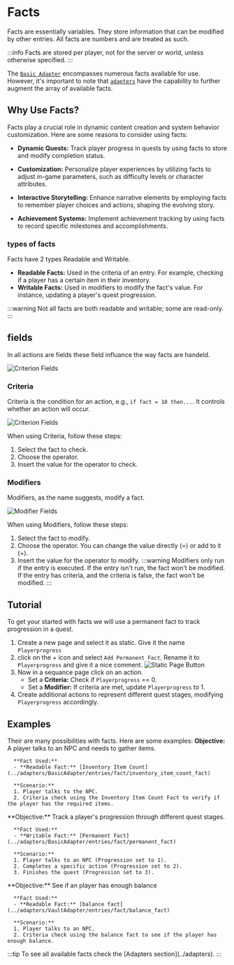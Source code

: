 
# Facts

Facts are essentially variables. They store information that can be modified by other entries. All facts are numbers and are treated as such.

:::info
Facts are stored per player, not for the server or world, unless otherwise specified.
:::

The [`Basic Adapter`](../adapters/BasicAdapter) encompasses numerous facts available for use. However, it's important to note that [`adapters`](adapters) have the capability to further augment the array of available facts.

## Why Use Facts?

Facts play a crucial role in dynamic content creation and system behavior customization. Here are some reasons to consider using facts:

- **Dynamic Quests:** Track player progress in quests by using facts to store and modify completion status.

- **Customization:** Personalize player experiences by utilizing facts to adjust in-game parameters, such as difficulty levels or character attributes.

- **Interactive Storytelling:** Enhance narrative elements by employing facts to remember player choices and actions, shaping the evolving story.

- **Achievement Systems:** Implement achievement tracking by using facts to record specific milestones and accomplishments.

### types of facts
Facts have 2 types Readable and Writable.
- **Readable Facts:** Used in the criteria of an entry. For example, checking if a player has a certain item in their inventory.
- **Writable Facts:** Used in modifiers to modify the fact's value. For instance, updating a player's quest progression.

:::warning
Not all facts are both readable and writable; some are read-only.
:::
## fields
In all actions are fields these field influance the way facts are handeld.

![Criterion Fields](./assets/facts/criteria_and_modifier.png)

### Criteria

Criteria is the condition for an action, e.g., `if fact = 10 then...`. It controls whether an action will occur.

![Criterion Fields](./assets/facts/criteria.png)

When using Criteria, follow these steps:
1. Select the fact to check.
2. Choose the operator.
3. Insert the value for the operator to check.

### Modifiers

Modifiers, as the name suggests, modify a fact.

![Modifier Fields](./assets/facts/modifier.png)

When using Modifiers, follow these steps:
1. Select the fact to modify.
2. Choose the operator. You can change the value directly (=) or add to it (+).
3. Insert the value for the operator to modify.
:::warning
Modifiers only run if the entry is executed. If the entry isn't run, the fact won't be modified.
If the entry has criteria, and the criteria is false, the fact won't be modified.
:::

## Tutorial
To get your started with facts we will use a permanent fact to track progression in a quest.

1. Create a new page and select it as static. Give it the name `Playerprogress`
2. click on the + icon and select `Add Permanent Fact`. Rename it to `Playerprogress` and give it a nice comment.
![Static Page Button](./assets/facts/static-page.png)
3. Now in a sequance page click on an action.
   - Set a **Criteria:** Check if `Playerprogress` == 0.
   - Set a **Modifier:** If criteria are met, update `Playerprogress` to 1.
4. Create additional actions to represent different quest stages, modifying `Playerprogress` accordingly.

## Examples
Their are many possibilities with facts. Here are some examples:
<Tabs>
   <TabItem value="Gathering Items Quest" label="Gathering Items Quest" default>
      **Objective:** A player talks to an NPC and needs to gather items.

      **Fact Used:**
      - **Readable Fact:** [Inventory Item Count](../adapters/BasicAdapter/entries/fact/inventory_item_count_fact)

      **Scenario:**
      1. Player talks to the NPC.
      2. Criteria check using the Inventory Item Count Fact to verify if the player has the required items.
   </TabItem>
   <TabItem value="Progression Tracking" label="Progression Tracking">
      **Objective:** Track a player's progression through different quest stages.

      **Fact Used:**
      - **Writable Fact:** [Permanent Fact](../adapters/BasicAdapter/entries/fact/permanent_fact)

      **Scenario:**
      1. Player talks to an NPC (Progression set to 1).
      2. Completes a specific action (Progression set to 2).
      3. Finishes the quest (Progression set to 3).
   </TabItem>
   <TabItem value="Currency System" label="Currency System">
      **Objective:** See if an player has enough balance 

      **Fact Used:**
      - **Readable Fact:** [balance fact](../adapters/VaultAdapter/entries/fact/balance_fact)

      **Scenario:**
      1. Player talks to an NPC.
      2. Criteria check using the balance fact to see if the player has enough balance.
   </TabItem>
</Tabs>
:::tip
To see all available facts check the [Adapters section](../adapters).
:::